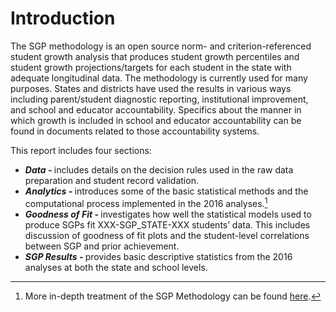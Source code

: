 #  Introduction

The SGP methodology is an open source norm- and criterion-referenced student growth analysis that produces student growth percentiles and student growth projections/targets for each student in the state with adequate longitudinal data.  The methodology is currently used for many purposes.  States and districts have used the results in various ways including parent/student diagnostic reporting, institutional improvement, and school and educator accountability.  Specifics about the manner in which growth is included in school and educator accountability can be found in documents related to those accountability systems.  

This report includes four sections:

- ***Data - *** includes details on the decision rules used in the raw data preparation and student record validation.
- ***Analytics - *** introduces some of the basic statistical methods and the computational process implemented in the 2016 analyses.^[More in-depth treatment of the SGP Methodology can be found [here](https://github.com/CenterForAssessment/SGP_Resources/tree/master/articles).]
- ***Goodness of Fit - *** investigates how well the statistical models used to produce SGPs fit XXX-SGP_STATE-XXX students' data.  This includes discussion of goodness of fit plots and the student-level correlations between SGP and prior achievement.
- ***SGP Results - *** provides basic descriptive statistics from the 2016 analyses at both the state and school levels.
